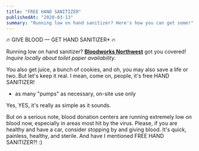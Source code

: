 ```yaml
---
title: "FREE HAND SANITIZER"
publishedAt: "2020-03-13"
summary: "Running low on hand sanitizer? Here's how you can get some!"
---
```


🔥 GIVE BLOOD — GET HAND SANITIZER* 🔥

Running low on hand sanitizer? [**Bloodworks Northwest**](https://www.bloodworksnw.org/) got you covered! _Inquire locally about toilet paper availability._

You also get juice, a bunch of cookies, and oh, you may also save a life or two. But let's keep it real. I mean, come on, people, it's free HAND SANITIZER!

* as many "pumps" as necessary, on-site use only

<ImageWithAlt alt="Give blood" path="free-hands-sanitizer/1cff2de970e57af3bffbbdf173413dd80410a841-2000x2667.jpg" />

Yes, YES, it's really as simple as it sounds.

But on a serious note, blood donation centers are running extremely low on blood now, especially in areas most hit by the virus. Please, if you are healthy and have a car, consider stopping by and giving blood. It's quick, painless, healthy, and sterile. And have I mentioned FREE HAND SANITIZER?! :)

<ImageWithAlt alt="Yummy! Juice and snacks are good too." path="free-hands-sanitizer/53e8a59b07c85c28fab5eeac511a3ffe988bd549-2000x2667.jpg" />
